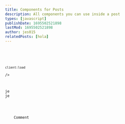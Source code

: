 ```yaml
---
title: Components for Posts
description: All components you can use inside a post
types: [javascript]
publishDate: 1695502521898
lastMod: 1695502521898
author: jes015
relatedPosts: [hola]
---
```



<br />
<Code code='const a = holaasdlkf' title="text.tsx"  />
<br />
<ImageViewer
    images={
        ['https://avatars.githubusercontent.com/u/1561955?v=4', 'https://avatars.githubusercontent.com/u/120581623?v=4', 'https://avatars.githubusercontent.com/u/1561955?v=4', 'https://avatars.githubusercontent.com/u/120581623?v=4']
    }

    client:load
/>
<br />
<div style={{ display: 'flex' }}>
<Image
    alt='jes015 logo'
    height='15em'
    width='15em'
/>
<Image
    src='https://avatars.githubusercontent.com/u/120581623?v=4'
    alt='jes015 logo'
    height='15em'
    width='15em'
    client:load
/>
</div>
<br />
<Comment title='olaaaa'>
    Comment
</Comment>
